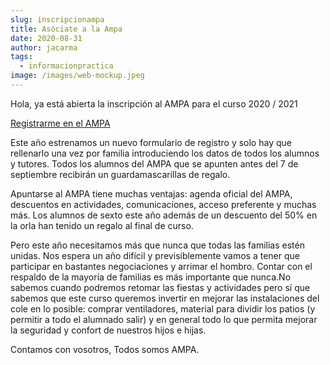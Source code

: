 ```yaml
---
slug: inscripcionampa
title: Asóciate a la Ampa
date: 2020-08-31
author: jacarma
tags:
  - informacionpractica
image: /images/web-mockup.jpeg
---
```

Hola, ya está abierta la inscripción al AMPA para el curso 2020 / 2021 

[Registrarme en el AMPA](https://ampa-marques.web.app/)

Este año estrenamos un nuevo formulario de registro y solo hay que rellenarlo una vez por familia introduciendo los datos de todos los alumnos y tutores.
Todos los alumnos del AMPA que se apunten antes del 7 de septiembre recibirán un guardamascarillas de regalo.

Apuntarse al AMPA tiene muchas ventajas: agenda oficial del AMPA, descuentos en actividades, comunicaciones, acceso preferente y muchas más. Los alumnos de sexto este año además de un descuento del 50% en la orla han tenido un regalo al final de curso.

Pero este año necesitamos más que nunca que todas las familias estén unidas. Nos espera un año difícil y previsiblemente vamos a tener que participar en bastantes negociaciones y arrimar el hombro. Contar con el respaldo de la mayoría de familias es más importante que nunca.No sabemos cuando podremos retomar las fiestas y actividades pero sí que sabemos que este curso queremos invertir en mejorar las instalaciones del cole en lo posible: comprar ventiladores, material para dividir los patios (y permitir a todo el alumnado salir) y en general todo lo que permita mejorar la seguridad y confort de nuestros hijos e hijas.

Contamos con vosotros, Todos somos AMPA.